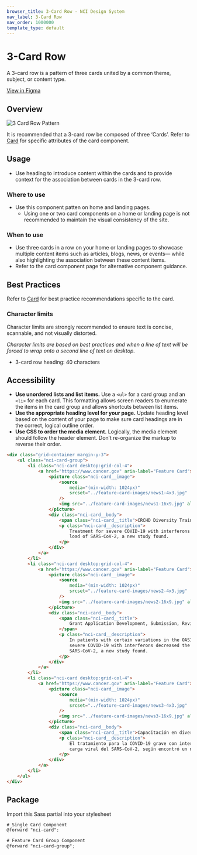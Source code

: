 ```yaml
---
browser_title: 3-Card Row - NCI Design System
nav_label: 3-Card Row
nav_order: 1000000
template_type: default
---
```


# 3-Card Row

A 3-card row is a pattern of three cards united by a common theme, subject, or content type.

[View in Figma](https://www.figma.com/community/file/1288512334920909770/ncids-design-kit)

## Overview

![3 Card Row Pattern](./images/card-row_pattern.jpg)

It is recommended that a 3-card row be composed of three ‘Cards’. Refer to [Card](/components/feature-card) for specific attributes of the card component.

## Usage

- Use heading to introduce content within the cards and to provide context for the association between cards in the 3-card row.

### Where to use

- Use this component patten on home and landing pages.
  - Using one or two card components on a home or landing page is not recommended to maintain the visual consistency of the site.

### When to use

- Use three cards in a row on your home or landing pages to showcase multiple content items such as articles, blogs, news, or events— while also highlighting the association between these content items.
- Refer to the card component page for alternative component guidance.

## Best Practices

Refer to [Card](/components/feature-card) for best practice recommendations specific to the card.

### Character limits

Character limits are strongly recommended to ensure text is concise, scannable, and not visually distorted.

_Character limits are based on best practices and when a line of text will be forced to wrap onto a second line of text on desktop._

- 3-card row heading: 40 characters

## Accessibility

- **Use unordered lists and list items.** Use a `<ul>` for a card group and an `<li>` for each card. This formatting allows screen readers to enumerate the items in the card group and allows shortcuts between list items.
- **Use the appropriate heading level for your page.** Update heading level based on the content of your page to make sure card headings are in the correct, logical outline order.
- **Use CSS to order the media element.** Logically, the media element should follow the header element. Don’t re-organize the markup to reverse their order.

```html
<div class="grid-container margin-y-3">
	<ul class="nci-card-group">
		<li class="nci-card desktop:grid-col-4">
			<a href="https://www.cancer.gov" aria-label="Feature Card">
				<picture class="nci-card__image">
					<source
						media="(min-width: 1024px)"
						srcset="../feature-card-images/news1-4x3.jpg"
					/>
					<img src="../feature-card-images/news1-16x9.jpg" alt="News Image 1" />
				</picture>
				<div class="nci-card__body">
					<span class="nci-card__title">CRCHD Diversity Training</span>
					<p class="nci-card__description">
						Treatment for severe COVID-19 with interferons decreased the viral
						load of SARS-CoV-2, a new study found.
					</p>
				</div>
			</a>
		</li>
		<li class="nci-card desktop:grid-col-4">
			<a href="https://www.cancer.gov" aria-label="Feature Card">
				<picture class="nci-card__image">
					<source
						media="(min-width: 1024px)"
						srcset="../feature-card-images/news2-4x3.jpg"
					/>
					<img src="../feature-card-images/news2-16x9.jpg" alt="News Image 2" />
				</picture>
				<div class="nci-card__body">
					<span class="nci-card__title">
						Grant Application Development, Submission, Review, & Award
					</span>
					<p class="nci-card__description">
						In patients with certain variations in the OAS1 gene, treatment for
						severe COVID-19 with interferons decreased the viral load of
						SARS-CoV-2, a new study found.
					</p>
				</div>
			</a>
		</li>
		<li class="nci-card desktop:grid-col-4">
			<a href="https://www.cancer.gov" aria-label="Feature Card">
				<picture class="nci-card__image">
					<source
						media="(min-width: 1024px)"
						srcset="../feature-card-images/news3-4x3.jpg"
					/>
					<img src="../feature-card-images/news3-16x9.jpg" alt="News Image 3" />
				</picture>
				<div class="nci-card__body">
					<span class="nci-card__title">Capacitación en diversidad CRCHD</span>
					<p class="nci-card__description">
						El tratamiento para la COVID-19 grave con interferones disminuyó la
						carga viral del SARS-CoV-2, según encontró un nuevo estudio.
					</p>
				</div>
			</a>
		</li>
	</ul>
</div>
```

## Package

Import this Sass partial into your stylesheet

```scss nopreview
# Single Card Component
@forward "nci-card";

# Feature Card Group Component
@forward "nci-card-group";
```
